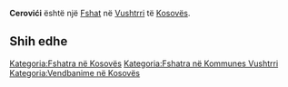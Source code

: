 {{Fshat në Kosovës
 | Emri                = Cerovići
| srp_N_name = Cerovići
| srp_N_FULL_NAME_RO = Cerovići
| srp_N_FULL_NAME_ND_RO = Cerovici
| srp_N_SORT_NAME_RG = CEROVICI
| srp_N_FULL_NAME_RG = Cerovići
| srp_N_FULL_NAME_ND_RG = Cerovici

 | Emri (Rasa dhanore) = 
 | Figura              = 
 | Shteti              = Kosovo
 | Komuna              = Vushtrri
 | Kodi postar         = 
 | Sipërfaqja          = 

 | Popullsia           = 

 | Regj. i popullsisë  = 
 | Dend. e popullsisë  = 
 | Faqja zyrtare       = 
 <!--- Koordinatat ----> 
 | Gjerësia            = 42.812156
 | Gjatësia            = 21.05847
 | Lartësia            = 
}}
'''Cerovići''' është një [[Fshat]] në [[Vushtrri]] të [[Kosovës]].

<!-- == Gjeografia == -->
<!-- == Historia == -->
<!-- == Demografia == -->
== Shih edhe ==
{{Komuna Vushtrri}}
{{Kosovo-Administrata-Cung}}

[[Kategoria:Fshatra në Kosovës]]
[[Kategoria:Fshatra në Kommunes Vushtrri]]
[[Kategoria:Vendbanime në Kosovës]]